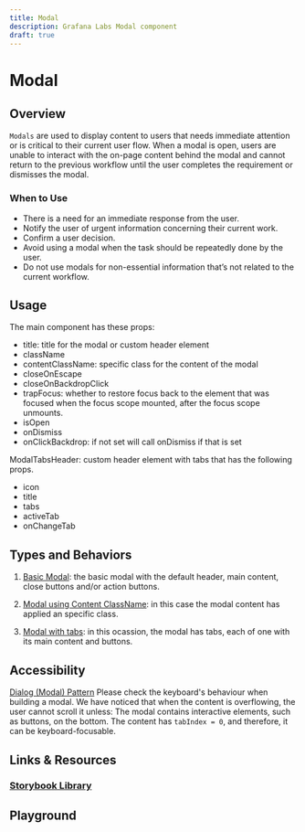 ```yaml
---
title: Modal
description: Grafana Labs Modal component
draft: true
---
```


# Modal <Badge text='draft' color='orange'></Badge> <StorybookLink path='/docs/overlays-modal--basic'/>

## Overview
`Modals` are used to display content to users that needs immediate attention or is critical to their current user flow. When a modal is open, users are unable to interact with the on-page content behind the modal and cannot return to the previous workflow until the user completes the requirement or dismisses the modal.


### When to Use
- There is a need for an immediate response from the user. 
- Notify the user of urgent information concerning their current work.
- Confirm a user decision.
- Avoid using a modal when the task should be repeatedly done by the user.
- Do not use modals for non-essential information that’s not related to the current workflow.


## Usage
The main component has these props:
- title: title for the modal or custom header element
- className 
- contentClassName: specific class for the content of the modal
- closeOnEscape
- closeOnBackdropClick
- trapFocus: whether to restore focus back to the element that was focused when the focus scope mounted, after the focus scope unmounts.
- isOpen
- onDismiss
- onClickBackdrop: if not set will call onDismiss if that is set

ModalTabsHeader: custom header element with tabs that has the following props.
- icon
- title
- tabs
- activeTab
- onChangeTab


## Types and Behaviors
1. [Basic Modal](https://developers.grafana.com/ui/latest/index.html?path=/story/overlays-modal--basic): the basic modal with the default header, main content, close buttons and/or action buttons.

2. [Modal using Content ClassName](https://developers.grafana.com/ui/latest/index.html?path=/story/overlays-modal--using-content-class-name): in this case the modal content has applied an specific class.

3. [Modal with tabs](https://developers.grafana.com/ui/latest/index.html?path=/story/overlays-modal--with-tabs): in this ocassion, the modal has tabs, each of one with its main content and buttons.

## Accessibility 
[Dialog (Modal) Pattern](https://www.w3.org/WAI/ARIA/apg/patterns/dialog-modal/)
Please check the keyboard's behaviour when building a modal. We have noticed that when the content is overflowing, the user cannot scroll it unless:
The modal contains interactive elements, such as buttons, on the bottom.
The content has `tabIndex = 0`, and therefore, it can be keyboard-focusable.


## Links & Resources
### [Storybook Library](https://developers.grafana.com/ui/latest/index.html?path=/docs/overlays-modal--basic)

## Playground
<ComponentEmbed path='/story/overlays-modal--basic&full=1&shortcuts=false&singleStory=true' />
